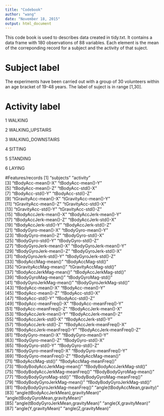```yaml
---
title: "Codebook"
author: "wang"
date: "November 18, 2015"
output: html_document
---
```


This code book is used to describes data created in tidy.txt. It contains a data frame with 180 observations of 88 variables. Each element is the mean of the correponding record for a subject and the activity of that suject.

# Subject label
The experiments have been carried out with a group of 30 volunteers within an age bracket of 19-48 years. The label of suject is in range [1,30].

# Activity label
1 WALKING

2 WALKING_UPSTAIRS

3 WALKING_DOWNSTAIRS

4 SITTING

5 STANDING

6 LAYING

#Features/records
 [1] "subjects"                             "activity"                            
 [3] "tBodyAcc-mean()-X"                    "tBodyAcc-mean()-Y"                   
 [5] "tBodyAcc-mean()-Z"                    "tBodyAcc-std()-X"                    
 [7] "tBodyAcc-std()-Y"                     "tBodyAcc-std()-Z"                    
 [9] "tGravityAcc-mean()-X"                 "tGravityAcc-mean()-Y"                
[11] "tGravityAcc-mean()-Z"                 "tGravityAcc-std()-X"                 
[13] "tGravityAcc-std()-Y"                  "tGravityAcc-std()-Z"                 
[15] "tBodyAccJerk-mean()-X"                "tBodyAccJerk-mean()-Y"               
[17] "tBodyAccJerk-mean()-Z"                "tBodyAccJerk-std()-X"                
[19] "tBodyAccJerk-std()-Y"                 "tBodyAccJerk-std()-Z"                
[21] "tBodyGyro-mean()-X"                   "tBodyGyro-mean()-Y"                  
[23] "tBodyGyro-mean()-Z"                   "tBodyGyro-std()-X"                   
[25] "tBodyGyro-std()-Y"                    "tBodyGyro-std()-Z"                   
[27] "tBodyGyroJerk-mean()-X"               "tBodyGyroJerk-mean()-Y"              
[29] "tBodyGyroJerk-mean()-Z"               "tBodyGyroJerk-std()-X"               
[31] "tBodyGyroJerk-std()-Y"                "tBodyGyroJerk-std()-Z"               
[33] "tBodyAccMag-mean()"                   "tBodyAccMag-std()"                   
[35] "tGravityAccMag-mean()"                "tGravityAccMag-std()"                
[37] "tBodyAccJerkMag-mean()"               "tBodyAccJerkMag-std()"               
[39] "tBodyGyroMag-mean()"                  "tBodyGyroMag-std()"                  
[41] "tBodyGyroJerkMag-mean()"              "tBodyGyroJerkMag-std()"              
[43] "fBodyAcc-mean()-X"                    "fBodyAcc-mean()-Y"                   
[45] "fBodyAcc-mean()-Z"                    "fBodyAcc-std()-X"                    
[47] "fBodyAcc-std()-Y"                     "fBodyAcc-std()-Z"                    
[49] "fBodyAcc-meanFreq()-X"                "fBodyAcc-meanFreq()-Y"               
[51] "fBodyAcc-meanFreq()-Z"                "fBodyAccJerk-mean()-X"               
[53] "fBodyAccJerk-mean()-Y"                "fBodyAccJerk-mean()-Z"               
[55] "fBodyAccJerk-std()-X"                 "fBodyAccJerk-std()-Y"                
[57] "fBodyAccJerk-std()-Z"                 "fBodyAccJerk-meanFreq()-X"           
[59] "fBodyAccJerk-meanFreq()-Y"            "fBodyAccJerk-meanFreq()-Z"           
[61] "fBodyGyro-mean()-X"                   "fBodyGyro-mean()-Y"                  
[63] "fBodyGyro-mean()-Z"                   "fBodyGyro-std()-X"                   
[65] "fBodyGyro-std()-Y"                    "fBodyGyro-std()-Z"                   
[67] "fBodyGyro-meanFreq()-X"               "fBodyGyro-meanFreq()-Y"              
[69] "fBodyGyro-meanFreq()-Z"               "fBodyAccMag-mean()"                  
[71] "fBodyAccMag-std()"                    "fBodyAccMag-meanFreq()"              
[73] "fBodyBodyAccJerkMag-mean()"           "fBodyBodyAccJerkMag-std()"           
[75] "fBodyBodyAccJerkMag-meanFreq()"       "fBodyBodyGyroMag-mean()"             
[77] "fBodyBodyGyroMag-std()"               "fBodyBodyGyroMag-meanFreq()"         
[79] "fBodyBodyGyroJerkMag-mean()"          "fBodyBodyGyroJerkMag-std()"          
[81] "fBodyBodyGyroJerkMag-meanFreq()"      "angle(tBodyAccMean,gravity)"         
[83] "angle(tBodyAccJerkMean),gravityMean)" "angle(tBodyGyroMean,gravityMean)"    
[85] "angle(tBodyGyroJerkMean,gravityMean)" "angle(X,gravityMean)"                
[87] "angle(Y,gravityMean)"                 "angle(Z,gravityMean)"
